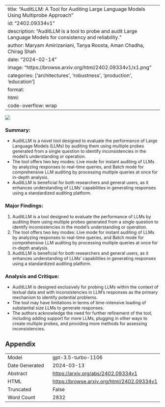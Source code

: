 
---
title: "AuditLLM: A Tool for Auditing Large Language Models Using Multiprobe Approach"
id: "2402.09334v1"
description: "AuditLLM is a tool to probe and audit Large Language Models for consistency and reliability."
author: Maryam Amirizaniani, Tanya Roosta, Aman Chadha, Chirag Shah
date: "2024-02-14"
image: "https://browse.arxiv.org/html/2402.09334v1/x1.png"
categories: ['architectures', 'robustness', 'production', 'education']
format:
  html:
    code-overflow: wrap
---

![](https://browse.arxiv.org/html/2402.09334v1/x1.png)

### **Summary:**
- AuditLLM is a novel tool designed to evaluate the performance of Large Language Models (LLMs) by auditing them using multiple probes generated from a single question to identify inconsistencies in the model's understanding or operation.
- The tool offers two key modes: Live mode for instant auditing of LLMs by analyzing responses to real-time queries, and Batch mode for comprehensive LLM auditing by processing multiple queries at once for in-depth analysis.
- AuditLLM is beneficial for both researchers and general users, as it enhances understanding of LLMs' capabilities in generating responses using a standardized auditing platform.

### **Major Findings:**
1. AuditLLM is a tool designed to evaluate the performance of LLMs by auditing them using multiple probes generated from a single question to identify inconsistencies in the model's understanding or operation.
2. The tool offers two key modes: Live mode for instant auditing of LLMs by analyzing responses to real-time queries, and Batch mode for comprehensive LLM auditing by processing multiple queries at once for in-depth analysis.
3. AuditLLM is beneficial for both researchers and general users, as it enhances understanding of LLMs' capabilities in generating responses using a standardized auditing platform.

### **Analysis and Critique:**
- AuditLLM is designed exclusively for probing LLMs within the context of textual data and with inconsistencies in LLM's responses as the primary mechanism to identify potential problems.
- The tool may have limitations in terms of time-intensive loading of substantial size LLMs to generate responses.
- The authors acknowledge the need for further refinement of the tool, including adding support for more LLMs, plugging in other ways to create multiple probes, and providing more methods for assessing inconsistencies.

## Appendix

|          |          |
|----------|----------|
| Model     | gpt-3.5-turbo-1106       |
| Date Generated     | 2024-03-13       |
| Abstract | [https://arxiv.org/abs/2402.09334v1](https://arxiv.org/abs/2402.09334v1)        |
| HTML     | [https://browse.arxiv.org/html/2402.09334v1](https://browse.arxiv.org/html/2402.09334v1)       |
| Truncated       | False       |
| Word Count       | 2832       |